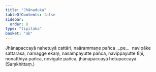 ```yaml
---
title: "Jhānaduka"
tableOfContents: false
sidebar:
  order: 8
type: "tipitaka"
basket: "ab"
---
```



<DynamicBreadcrumb />

<Division number="175">

<Paragraph number="612">
Jhānapaccayā nahetuyā cattāri, naārammaṇe pañca …pe…  navipāke sattarasa, namagge ekaṃ, nasampayutte pañca, navippayutte tīṇi, nonatthiyā pañca, novigate pañca, jhānapaccayā hetupaccayā. (Saṃkhittaṃ.)
</Paragraph>
</Division>